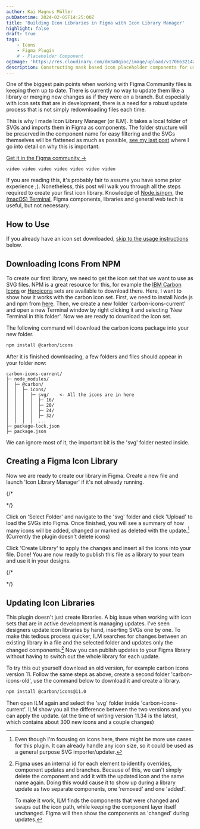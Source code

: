 ```yaml
---
author: Kai Magnus Müller
pubDatetime: 2024-02-05T14:25:00Z
title: 'Building Icon Libraries in Figma with Icon Library Manager'
highlight: false
draft: true
tags:
    - Icons
    - Figma Plugin
    # - Placeholder Component
ogImage: 'https://res.cloudinary.com/dm3a0qioc/image/upload/v1706632142/Icon%20Library%20Plugin/ism-og-image_dqlgqt.jpg'
description: Constructing mask based icon placeholder components for use in Figma based components and design systems
---
```


One of the biggest pain points when working with Figma Community files is keeping them up to date. There is currently no way to update them like a library or merging new changes as if they were on a branch. But especially with icon sets that are in development, there is a need for a robust update process that is not simply redownloading files each time. 

This is why I made Icon Library Manager (or ILM). It takes a local folder of SVGs and imports them in Figma as components. The folder structure will be preserved in the component name for easy filtering and the SVGs themselves will be flattened as much as possible, [see my last post](https://www.kaimagnus.de/articles/using-icons-in-figma-components) where I go into detail on why this is important. 

[Get it in the Figma community &rarr;](https://www.figma.com/community/plugin/1229905434435887252)

<Figure
	alt="A quick demo on how to create and update libraries with ILM."
	src="https://res.cloudinary.com/dm3a0qioc/image/upload/v1706632142/Icon%20Library%20Plugin/ism-og-image_dqlgqt.jpg" fullWidth
	aspectRatio="16:10"></Figure>

```
video video video video video video video  
```

If you are reading this, it's probably fair to assume you have some prior experience ;). Nonetheless, this post will walk you through all the steps required to create your first icon library. Knowledge of [Node.js/npm](https://nodejs.org/en), the [(macOS) Terminal](https://support.apple.com/de-de/guide/terminal/welcome/mac), Figma components, libraries and general web tech is useful, but not necessary. 

## How to Use

If you already have an icon set downloaded, [skip to the usage instructions](#creating-a-figma-icon-library) below.

## Downloading Icons From NPM

To create our first library, we need to get the icon set that we want to use as SVG files. NPM is a great resource for this, for example the [IBM Carbon Icons](https://www.npmjs.com/package/@carbon/icons) or [Heroicons](https://www.npmjs.com/package/heroicons) sets are available to download there. Here, I want to show how it works with the carbon icon set. First, we need to install Node.js and npm from [here](https://nodejs.org/en). Then, we create a new folder 'carbon-icons-current' and open a new Terminal window by right clicking it and selecting 'New Terminal in this folder'. Now we are ready to download the icon set. 

The following command will download the carbon icons package into your new folder.

```zsh
npm install @carbon/icons
```
After it is finished downloading, a few folders and files should appear in your folder now: 

```
carbon-icons-current/
├─ node_modules/
│  ├─ @carbon/
│  │  ├─ icons/
│  │  │  ├─ svg/    <- All the icons are in here
│  │  │  │  ├─ 16/
│  │  │  │  ├─ 20/
│  │  │  │  ├─ 24/
│  │  │  │  ├─ 32/
│  │  │  │  ...
├─ package-lock.json
├─ package.json

```

We can ignore most of it, the important bit is the 'svg' folder nested inside.

## Creating a Figma Icon Library 

Now we are ready to create our library in Figma. Create a new file and launch 'Icon Library Manager' if it's not already running. 

{/* <Figure
	alt=""
	src="https://res.cloudinary.com/dm3a0qioc/image/upload/v1706630432/Icon%20Library%20Plugin/ilm-empty-screen_w1kvgx.png"
	aspectRatio="16:10"></Figure> */}

Click on 'Select Folder' and navigate to the 'svg' folder and click 'Upload' to load the SVGs into Figma. Once finished, you will see a summary of how many icons will be added, changed or marked as deleted with the update.[^1] (Currently the plugin doesn't delete icons)

Click 'Create Library' to apply the changes and insert all the icons into your file. Done! You are now ready to publish this file as a library to your team and use it in your designs. 

{/* <Figure
	alt=""
	src="https://res.cloudinary.com/dm3a0qioc/image/upload/v1706630984/Icon%20Library%20Plugin/ilm-new-library-2_tjttyd.png"
	aspectRatio="16:10"></Figure> */}

## Updating Icon Libraries

This plugin doesn't just create libraries. A big issue when working with icon sets that are in active development is managing updates. I've seen designers update icon libraries by hand, inserting SVGs one by one. To make this tedious process quicker, ILM searches for changes between an existing library in a file and the selected folder and updates only the changed components.[^2] Now you can publish updates to your Figma library without having to switch out the whole library for each update.

To try this out yourself download an old version, for example carbon icons version 11. Follow the same steps as above, create a second folder 'carbon-icons-old', use the command below to download it and create a library. 

```zsh
npm install @carbon/icons@11.0
```

Then open ILM again and select the 'svg' folder inside 'carbon-icons-current'. ILM show you all the difference between the two versions and you can apply the update. (at the time of writing version 11.34 is the latest, which contains about 300 new icons and a couple changes)

<Figure
	alt=""
	src="https://res.cloudinary.com/dm3a0qioc/image/upload/v1706635019/Icon%20Library%20Plugin/ilm-summary-1_irc5ej.jpg"
	aspectRatio="16:10"></Figure>

[^1]: Even though I'm focusing on icons here, there might be more use cases for this plugin. It can already handle any icon size, so it could be used as a general purpose SVG importer/updater. 

[^2]: Figma uses an internal id for each element to identify overrides, component updates and branches. Because of this, we can't simply delete the component and add it with the updated icon and the same name again. Doing this would cause it to show up during a library update as two separate components, one 'removed' and one 'added'. 
    
    To make it work, ILM finds the components that were changed and swaps out the icon path, while keeping the component layer itself unchanged. Figma will then show the components as 'changed' during updates.